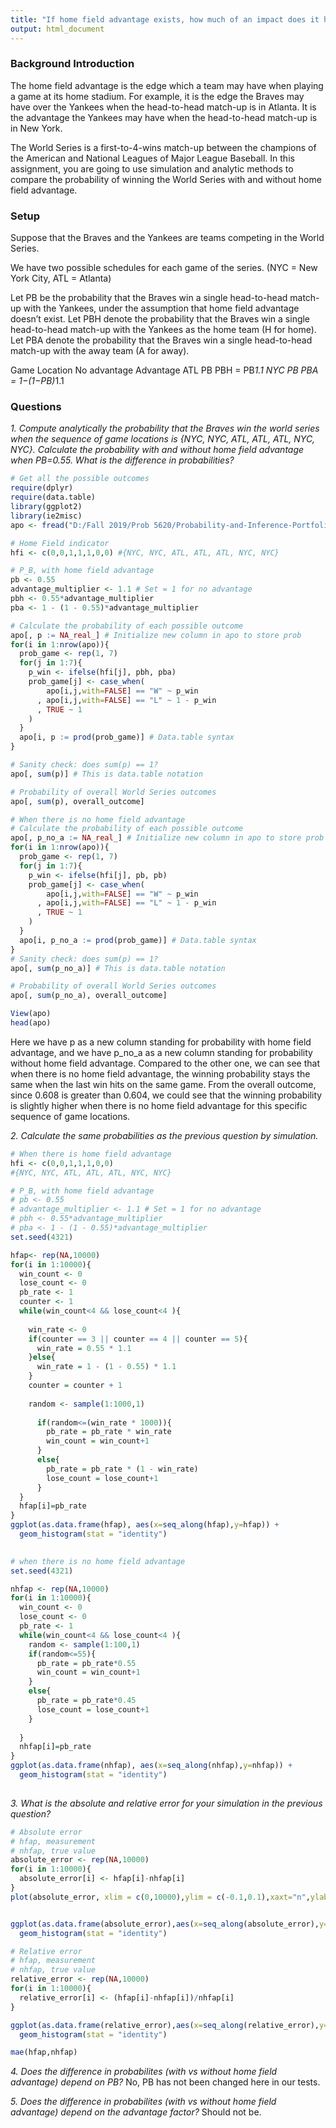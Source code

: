 ```yaml
---
title: "If home field advantage exists, how much of an impact does it have on winning the world series?"
output: html_document
---
```









### Background Introduction

The home field advantage is the edge which a team may have when playing a game at its home stadium. For example, it is the edge the Braves may have over the Yankees when the head-to-head match-up is in Atlanta. It is the advantage the Yankees may have when the head-to-head match-up is in New York.

The World Series is a first-to-4-wins match-up between the champions of the American and National Leagues of Major League Baseball. In this assignment, you are going to use simulation and analytic methods to compare the probability of winning the World Series with and without home field advantage.


### Setup

Suppose that the Braves and the Yankees are teams competing in the World Series.

We have two possible schedules for each game of the series. (NYC = New York City, ATL = Atlanta)

Let PB be the probability that the Braves win a single head-to-head match-up with the Yankees, under the assumption that home field advantage doesn’t exist. Let PBH denote the probability that the Braves win a single head-to-head match-up with the Yankees as the home team (H for home). Let PBA denote the probability that the Braves win a single head-to-head match-up with the away team (A for away).


Game Location     No advantage        Advantage
ATL	              PB	                PBH = PB*1.1
NYC	              PB	                PBA = 1−(1−PB)*1.1


### Questions

_1. Compute analytically the probability that the Braves win the world series when the sequence of game locations is {NYC, NYC, ATL, ATL, ATL, NYC, NYC}. Calculate the probability with and without home field advantage when PB=0.55. What is the difference in probabilities?_

```r
# Get all the possible outcomes
require(dplyr)
require(data.table)
library(ggplot2)
library(ie2misc)
apo <- fread("D:/Fall 2019/Prob 5620/Probability-and-Inference-Portfolio-Yue-Marina-/04-world-series-home-field/all-possible-world-series-outcomes.csv")
```

```r

# Home Field indicator
hfi <- c(0,0,1,1,1,0,0) #{NYC, NYC, ATL, ATL, ATL, NYC, NYC}

# P_B, with home field advantage
pb <- 0.55
advantage_multiplier <- 1.1 # Set = 1 for no advantage
pbh <- 0.55*advantage_multiplier
pba <- 1 - (1 - 0.55)*advantage_multiplier

# Calculate the probability of each possible outcome
apo[, p := NA_real_] # Initialize new column in apo to store prob
for(i in 1:nrow(apo)){
  prob_game <- rep(1, 7)
  for(j in 1:7){
    p_win <- ifelse(hfi[j], pbh, pba)
    prob_game[j] <- case_when(
        apo[i,j,with=FALSE] == "W" ~ p_win
      , apo[i,j,with=FALSE] == "L" ~ 1 - p_win
      , TRUE ~ 1
    )
  }
  apo[i, p := prod(prob_game)] # Data.table syntax
}

# Sanity check: does sum(p) == 1?
apo[, sum(p)] # This is data.table notation

# Probability of overall World Series outcomes
apo[, sum(p), overall_outcome]

```

```r
# When there is no home field advantage
# Calculate the probability of each possible outcome
apo[, p_no_a := NA_real_] # Initialize new column in apo to store prob
for(i in 1:nrow(apo)){
  prob_game <- rep(1, 7)
  for(j in 1:7){
    p_win <- ifelse(hfi[j], pb, pb)
    prob_game[j] <- case_when(
        apo[i,j,with=FALSE] == "W" ~ p_win
      , apo[i,j,with=FALSE] == "L" ~ 1 - p_win
      , TRUE ~ 1
    )
  }
  apo[i, p_no_a := prod(prob_game)] # Data.table syntax
}
# Sanity check: does sum(p) == 1?
apo[, sum(p_no_a)] # This is data.table notation

# Probability of overall World Series outcomes
apo[, sum(p_no_a), overall_outcome]

View(apo)
head(apo)
```

Here we have p as a new column standing for probability with home field advantage, and we have p_no_a as a new column standing for probability without home field advantage. Compared to the other one, we can see that when there is no home field advantage, the winning probability stays the same when the last win hits on the same game. From the overall outcome, since 0.608 is greater than 0.604, we could see that the winning probability is slightly higher when there is no home field advantage for this specific sequence of game locations.


_2. Calculate the same probabilities as the previous question by simulation._

```r
# When there is home field advantage
hfi <- c(0,0,1,1,1,0,0) 
#{NYC, NYC, ATL, ATL, ATL, NYC, NYC}

# P_B, with home field advantage
# pb <- 0.55
# advantage_multiplier <- 1.1 # Set = 1 for no advantage
# pbh <- 0.55*advantage_multiplier
# pba <- 1 - (1 - 0.55)*advantage_multiplier
set.seed(4321)

hfap<- rep(NA,10000)
for(i in 1:10000){
  win_count <- 0
  lose_count <- 0
  pb_rate <- 1
  counter <- 1
  while(win_count<4 && lose_count<4 ){
    
    win_rate <- 0
    if(counter == 3 || counter == 4 || counter == 5){
      win_rate = 0.55 * 1.1
    }else{
      win_rate = 1 - (1 - 0.55) * 1.1
    }
    counter = counter + 1
    
    random <- sample(1:1000,1)
    
      if(random<=(win_rate * 1000)){
        pb_rate = pb_rate * win_rate
        win_count = win_count+1
      }
      else{
        pb_rate = pb_rate * (1 - win_rate)
        lose_count = lose_count+1
      }
  }
  hfap[i]=pb_rate
}
ggplot(as.data.frame(hfap), aes(x=seq_along(hfap),y=hfap)) + 
  geom_histogram(stat = "identity")
  
```


```r
# when there is no home field advantage
set.seed(4321)

nhfap <- rep(NA,10000)
for(i in 1:10000){
  win_count <- 0
  lose_count <- 0
  pb_rate <- 1
  while(win_count<4 && lose_count<4 ){
    random <- sample(1:100,1)
    if(random<=55){
      pb_rate = pb_rate*0.55
      win_count = win_count+1
    }
    else{
      pb_rate = pb_rate*0.45
      lose_count = lose_count+1
    }
   
  }
  nhfap[i]=pb_rate
}
ggplot(as.data.frame(nhfap), aes(x=seq_along(nhfap),y=nhfap)) + 
  geom_histogram(stat = "identity")
  

```



_3. What is the absolute and relative error for your simulation in the previous question?_

```r
# Absolute error
# hfap, measurement
# nhfap, true value
absolute_error <- rep(NA,10000)
for(i in 1:10000){
  absolute_error[i] <- hfap[i]-nhfap[i]
}
plot(absolute_error, xlim = c(0,10000),ylim = c(-0.1,0.1),xaxt="n",ylab="Absolute Error")


ggplot(as.data.frame(absolute_error),aes(x=seq_along(absolute_error),y=absolute_error)) + 
  geom_histogram(stat = "identity")
```



```r
# Relative error
# hfap, measurement
# nhfap, true value
relative_error <- rep(NA,10000)
for(i in 1:10000){
  relative_error[i] <- (hfap[i]-nhfap[i])/nhfap[i]
}

ggplot(as.data.frame(relative_error),aes(x=seq_along(relative_error),y=relative_error)) + 
  geom_histogram(stat = "identity")
```


```r
mae(hfap,nhfap)
```

_4. Does the difference in probabilites (with vs without home field advantage) depend on PB?_
No, PB has not been changed here in our tests.

_5. Does the difference in probabilites (with vs without home field advantage) depend on the advantage factor?_
Should not be.